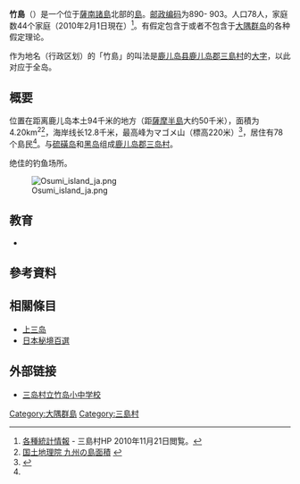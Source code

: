 {{Pathnav|日本|鹿儿岛县|鹿儿岛郡|三岛村|'''竹岛'''|hide=1|frame=1}}
{{Infobox 島
|native name =竹島
|image name=Take-Shima Island Kagoshima Prefecture Aerial photograph.2008.jpg
|image size =
|image caption =
|coordinates ={{coord|30|48|50|N|130|25|2.1|E|region:JP}}
|area_km2= 4.20
|coastline_km= 12.8
|elevation_m= 220
|highest mount= マゴメ山
|archipelago= [[薩南諸島|薩南諸島]]
|population = 78
|海域= [[東海|東海]]
|国家= {{JPN}}
}}
'''竹島'''（{{Jpn|j=竹島|hg=たけしま|rm=Takeshima}}）是一个位于[[薩南諸島|薩南諸島]]北部的[[島|島]]。[[邮政编码|邮政编码]]为890- 903。人口78人，家庭数44个家庭（2010年2月1日現在）<ref name="jumin">[http://www.mishimamura.jp/contents/sonsei/kakusyu/kakusyu.html 各種統計情報] {{webarchive|url=https://web.archive.org/web/20120805205314/http://www.mishimamura.jp/contents/sonsei/kakusyu/kakusyu.html |date=2012-08-05 }} - 三島村HP 2010年11月21日閲覧。</ref>。有假定包含于或者不包含于[[大隅群岛|大隅群岛]]的各种假定理论。

作为地名（行政区划）的「竹島」的叫法是[[鹿儿岛县|鹿儿岛县]][[鹿儿岛郡|鹿儿岛郡]][[三島村|三島村]]的[[大字|大字]]，以此对应于全岛。

== 概要 ==
位置在距离鹿儿岛本土94千米的地方（距[[薩摩半島|薩摩半島]]大约50千米），面積为4.20km<sup>2</sup><ref>[http://www.gsi.go.jp/KOKUJYOHO/MENCHO/200910/shima/shima-kyu.htm 国土地理院 九州の島面積] {{webarchive|url=https://web.archive.org/web/20120527235159/http://www.gsi.go.jp/KOKUJYOHO/MENCHO/200910/shima/shima-kyu.htm |date=2012-05-27 }}</ref>，海岸线长12.8千米，最高峰为マゴメ山（標高220米）<ref>{{Cite web |url=http://www.shima-supporter.com/islands/mishima/take.html |title=鹿儿岛县離島振興協議会 |access-date=2013-07-02 |archive-date=2020-01-15 |archive-url=https://web.archive.org/web/20200115172305/http://www.shima-supporter.com/islands/mishima/take.html |dead-url=no }}</ref>，居住有78个島民<ref name="jumin"/>。与[[硫磺岛_(鹿儿岛县)|硫磺岛]]和[[黑岛_(鹿儿岛县)|黑岛]]组成[[鹿儿岛郡|鹿儿岛郡]][[三岛村|三岛村]]。

绝佳的钓鱼场所。

[[File:Osumi_island_ja.png|thumb]]

== 教育 ==
*{{Link-ja|三岛村立竹岛小中学校|三島村立竹島小中学校}}

== 參考資料 ==
{{Reflist}}

== 相關條目 ==
* [[上三岛|上三岛]]
* [[日本秘境百選|日本秘境百選]]

== 外部链接 ==
*[https://web.archive.org/web/20120104221411/http://www2.synapse.ne.jp/take-school/ 三岛村立竹岛小中学校]

{{大隅群岛}}

[[Category:大隅群島|Category:大隅群島]]
[[Category:三島村|Category:三島村]]
{{Japan-geo-stub}}